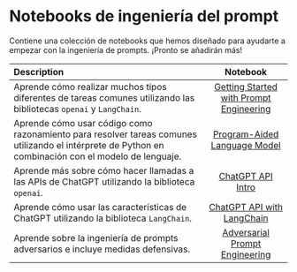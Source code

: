 #  Notebooks de ingeniería del prompt

Contiene una colección de notebooks que hemos diseñado para ayudarte a empezar con la ingeniería de prompts. ¡Pronto se añadirán más!

| Description   | Notebook   | 
| :------------ | :---------: | 
|Aprende cómo realizar muchos tipos diferentes de tareas comunes utilizando las bibliotecas `openai` y `LangChain`.|[Getting Started with Prompt Engineering](https://github.com/ncuhome/Prompt-Engineering-Guide/blob/main/notebooks/pe-lecture.ipynb)|
|Aprende cómo usar código como razonamiento para resolver tareas comunes utilizando el intérprete de Python en combinación con el modelo de lenguaje.|[Program-Aided Language Model](https://github.com/ncuhome/Prompt-Engineering-Guide/blob/main/notebooks/pe-pal.ipynb)|
|Aprende más sobre cómo hacer llamadas a las APIs de ChatGPT utilizando la biblioteca `openai`.	|[ChatGPT API Intro](https://github.com/ncuhome/Prompt-Engineering-Guide/blob/main/notebooks/pe-chatgpt-intro.ipynb)|
|Aprende cómo usar las características de ChatGPT utilizando la biblioteca `LangChain`.|[ChatGPT API with LangChain](https://github.com/ncuhome/Prompt-Engineering-Guide/blob/main/notebooks/pe-chatgpt-langchain.ipynb)|
|Aprende sobre la ingeniería de prompts adversarios e incluye medidas defensivas.|[Adversarial Prompt Engineering](https://github.com/ncuhome/Prompt-Engineering-Guide/blob/main/notebooks/pe-chatgpt-adversarial.ipynb)|
